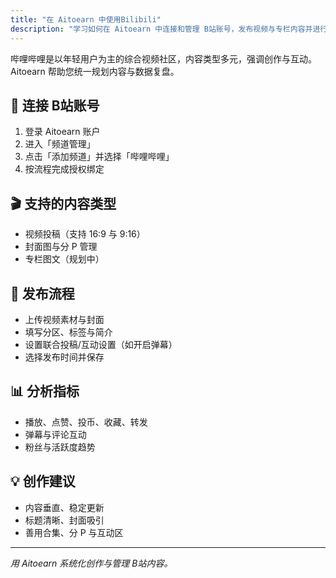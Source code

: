 ```yaml
---
title: "在 Aitoearn 中使用Bilibili"
description: "学习如何在 Aitoearn 中连接和管理 B站账号，发布视频与专栏内容并进行数据分析。"
---
```



哔哩哔哩是以年轻用户为主的综合视频社区，内容类型多元，强调创作与互动。Aitoearn 帮助您统一规划内容与数据复盘。

## 🔗 连接 B站账号
1. 登录 Aitoearn 账户
2. 进入「频道管理」
3. 点击「添加频道」并选择「哔哩哔哩」
4. 按流程完成授权绑定

## 🎬 支持的内容类型
- 视频投稿（支持 16:9 与 9:16）
- 封面图与分 P 管理
- 专栏图文（规划中）

## 📝 发布流程
- 上传视频素材与封面
- 填写分区、标签与简介
- 设置联合投稿/互动设置（如开启弹幕）
- 选择发布时间并保存

## 📊 分析指标
- 播放、点赞、投币、收藏、转发
- 弹幕与评论互动
- 粉丝与活跃度趋势

## 💡 创作建议
- 内容垂直、稳定更新
- 标题清晰、封面吸引
- 善用合集、分 P 与互动区

---

*用 Aitoearn 系统化创作与管理 B站内容。*
